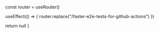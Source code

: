 
  const router = useRouter()

  useEffect(() => {
    router.replace("/faster-e2e-tests-for-github-actions")
  })

  return null
}